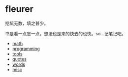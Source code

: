 = fleurer =

挖坑无数，填之甚少。

书是看一点忘一点，想法也是来的快去的也快。so...记笔记吧。

* [[math]]
* [[programming]] 
* [[tools]]
* [[quotes]]
* [[words]]
* [[misc]]
